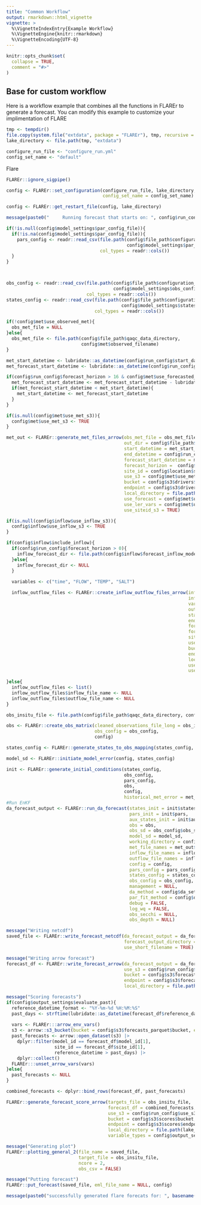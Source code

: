 ```yaml
---
title: "Common Workflow"
output: rmarkdown::html_vignette
vignette: >
  %\VignetteIndexEntry{Example Workflow}
  %\VignetteEngine{knitr::rmarkdown}
  %\VignetteEncoding{UTF-8}
---
```

  
```r
knitr::opts_chunk$set(
  collapse = TRUE,
  comment = "#>"
)
```


## Base for custom workflow

Here is a workflow example that combines all the functions in FLAREr to generate a forecast.  You can modify this example to customize your implimentation of FLARE

```r
tmp <- tempdir()
file.copy(system.file("extdata", package = "FLAREr"), tmp, recursive = TRUE)
lake_directory <- file.path(tmp, "extdata")
```

```r
configure_run_file <- "configure_run.yml"
config_set_name <- "default"
```

Flare

```r
FLAREr::ignore_sigpipe()

config <- FLAREr::set_configuration(configure_run_file, lake_directory, 
                                    config_set_name = config_set_name)

config <- FLAREr::get_restart_file(config, lake_directory)

message(paste0("     Running forecast that starts on: ", config$run_config$start_datetime))

if(!is.null(config$model_settings$par_config_file)){
  if(!is.na(config$model_settings$par_config_file)){
    pars_config <- readr::read_csv(file.path(config$file_path$configuration_directory,
                                             config$model_settings$par_config_file), 
                                   col_types = readr::cols())
  }
}



obs_config <- readr::read_csv(file.path(config$file_path$configuration_directory, 
                                        config$model_settings$obs_config_file), 
                              col_types = readr::cols())
states_config <- readr::read_csv(file.path(config$file_path$configuration_directory,
                                           config$model_settings$states_config_file), 
                                 col_types = readr::cols())

if(!config$met$use_observed_met){
  obs_met_file = NULL
}else{
  obs_met_file <- file.path(config$file_path$qaqc_data_directory, 
                            config$met$observed_filename)
}

met_start_datetime <- lubridate::as_datetime(config$run_config$start_datetime)
met_forecast_start_datetime <- lubridate::as_datetime(config$run_config$forecast_start_datetime)

if(config$run_config$forecast_horizon > 16 & config$met$use_forecasted_met){
  met_forecast_start_datetime <- met_forecast_start_datetime - lubridate::days(config$met$forecast_lag_days)
  if(met_forecast_start_datetime < met_start_datetime){
    met_start_datetime <- met_forecast_start_datetime
  }
}

if(is.null(config$met$use_met_s3)){
  config$met$use_met_s3 <- TRUE
}

met_out <- FLAREr::generate_met_files_arrow(obs_met_file = obs_met_file,
                                            out_dir = config$file_path$execute_directory,
                                            start_datetime = met_start_datetime,
                                            end_datetime = config$run_config$end_datetime,
                                            forecast_start_datetime = met_forecast_start_datetime,
                                            forecast_horizon =  config$run_config$forecast_horizon,
                                            site_id = config$location$site_id,
                                            use_s3 = config$met$use_met_s3,
                                            bucket = config$s3$drivers$bucket,
                                            endpoint = config$s3$drivers$endpoint,
                                            local_directory = file.path(lake_directory,config$met$local_directory),
                                            use_forecast = config$met$use_forecasted_met,
                                            use_ler_vars = config$met$use_ler_vars,
                                            use_siteid_s3 = TRUE)

if(is.null(config$inflow$use_inflow_s3)){
  config$inflow$use_inflow_s3 <- TRUE
}

if(config$inflow$include_inflow){
  if(config$run_config$forecast_horizon > 0){
    inflow_forecast_dir <- file.path(config$inflow$forecast_inflow_model, config$location$site_id, "0", lubridate::as_date(config$run_config$forecast_start_datetime))
  }else{
    inflow_forecast_dir <- NULL
  }
  
  variables <- c("time", "FLOW", "TEMP", "SALT")

  inflow_outflow_files <- FLAREr::create_inflow_outflow_files_arrow(inflow_forecast_dir = inflow_forecast_dir,
                                                                    inflow_obs = file.path(lake_directory, "targets",config$location$site_id, config$inflow$observed_filename),
                                                                    variables = variables,
                                                                    out_dir = config$file_path$execute_directory,
                                                                    start_datetime = config$run_config$start_datetime,
                                                                    end_datetime = config$run_config$end_datetime,
                                                                    forecast_start_datetime = config$run_config$forecast_start_datetime,
                                                                    forecast_horizon =  config$run_config$forecast_horizon,
                                                                    site_id = config$location$site_id,
                                                                    use_s3 = config$run_config$use_s3,
                                                                    bucket = config$s3$inflow_drivers$bucket,
                                                                    endpoint = config$s3$inflow_drivers$endpoint,
                                                                    local_directory = file.path(lake_directory, config$inflow$local_directory, inflow_forecast_dir),
                                                                    use_forecast = config$inflow$use_forecasted_inflow,
                                                                    use_ler_vars = config$inflow$use_ler_vars)
  
}else{
  inflow_outflow_files <- list()
  inflow_outflow_files$inflow_file_name <- NULL
  inflow_outflow_files$outflow_file_name <- NULL
}

obs_insitu_file <- file.path(config$file_path$qaqc_data_directory, config$da_setup$obs_filename)

obs <- FLAREr::create_obs_matrix(cleaned_observations_file_long = obs_insitu_file,
                                 obs_config = obs_config,
                                 config)

states_config <- FLAREr::generate_states_to_obs_mapping(states_config, obs_config)

model_sd <- FLAREr::initiate_model_error(config, states_config)

init <- FLAREr::generate_initial_conditions(states_config,
                                            obs_config,
                                            pars_config,
                                            obs,
                                            config,
                                            historical_met_error = met_out$historical_met_error)
#Run EnKF
da_forecast_output <- FLAREr::run_da_forecast(states_init = init$states,
                                              pars_init = init$pars,
                                              aux_states_init = init$aux_states_init,
                                              obs = obs,
                                              obs_sd = obs_config$obs_sd,
                                              model_sd = model_sd,
                                              working_directory = config$file_path$execute_directory,
                                              met_file_names = met_out$filenames,
                                              inflow_file_names = inflow_outflow_files$inflow_file_name,
                                              outflow_file_names = inflow_outflow_files$outflow_file_name,
                                              config = config,
                                              pars_config = pars_config,
                                              states_config = states_config,
                                              obs_config = obs_config,
                                              management = NULL,
                                              da_method = config$da_setup$da_method,
                                              par_fit_method = config$da_setup$par_fit_method,
                                              debug = FALSE,
                                              log_wq = FALSE,
                                              obs_secchi = NULL,
                                              obs_depth = NULL)

message("Writing netcdf")
saved_file <- FLAREr::write_forecast_netcdf(da_forecast_output = da_forecast_output,
                                            forecast_output_directory = config$file_path$forecast_output_directory,
                                            use_short_filename = TRUE)

message("Writing arrow forecast")
forecast_df <- FLAREr::write_forecast_arrow(da_forecast_output = da_forecast_output,
                                            use_s3 = config$run_config$use_s3,
                                            bucket = config$s3$forecasts_parquet$bucket,
                                            endpoint = config$s3$forecasts_parquet$endpoint,
                                            local_directory = file.path(lake_directory, "forecasts/parquet"))

message("Scoring forecasts")
if(config$output_settings$evaluate_past){
  reference_datetime_format <- "%Y-%m-%d %H:%M:%S"
  past_days <- strftime(lubridate::as_datetime(forecast_df$reference_datetime[1]) - lubridate::days(config$run_config$forecast_horizon), tz = "UTC")
  
  vars <- FLAREr:::arrow_env_vars()
  s3 <- arrow::s3_bucket(bucket = config$s3$forecasts_parquet$bucket, endpoint_override = config$s3$forecasts_parquet$endpoint)
  past_forecasts <- arrow::open_dataset(s3) |>
    dplyr::filter(model_id == forecast_df$model_id[1],
                  site_id == forecast_df$site_id[1],
                  reference_datetime > past_days) |>
    dplyr::collect()
  FLAREr:::unset_arrow_vars(vars)
}else{
  past_forecasts <- NULL
}

combined_forecasts <- dplyr::bind_rows(forecast_df, past_forecasts)

FLAREr::generate_forecast_score_arrow(targets_file = obs_insitu_file,
                                      forecast_df = combined_forecasts,
                                      use_s3 = config$run_config$use_s3,
                                      bucket = config$s3$scores$bucket,
                                      endpoint = config$s3$scores$endpoint,
                                      local_directory = file.path(lake_directory, "scores/parquet"),
                                      variable_types = config$output_settings$variables_in_scores)

message("Generating plot")
FLAREr::plotting_general_2(file_name = saved_file,
                           target_file = obs_insitu_file,
                           ncore = 2,
                           obs_csv = FALSE)

message("Putting forecast")
FLAREr::put_forecast(saved_file, eml_file_name = NULL, config)

message(paste0("successfully generated flare forecats for: ", basename(saved_file)))
```
